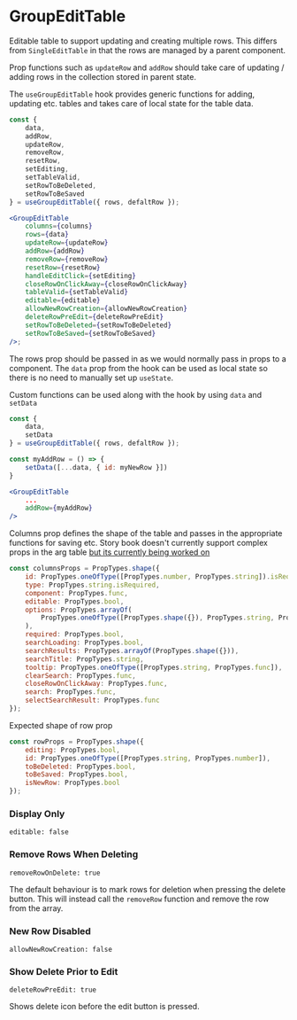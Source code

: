 
# GroupEditTable

Editable table to support updating and creating multiple rows. This differs from `SingleEditTable` in that the rows are managed by a parent component.

<Canvas>
    <Story id="components-editabletable-groupedittable--default" />
</Canvas>

Prop functions such as `updateRow` and `addRow` should take care of updating / adding rows in the collection stored in parent state.

The `useGroupEditTable` hook provides generic functions for adding, updating etc. tables and takes care of local state for the table data.

```jsx
const {
    data,
    addRow,
    updateRow,
    removeRow,
    resetRow,
    setEditing,
    setTableValid,
    setRowToBeDeleted,
    setRowToBeSaved
} = useGroupEditTable({ rows, defaltRow });

<GroupEditTable
    columns={columns}
    rows={data}
    updateRow={updateRow}
    addRow={addRow}
    removeRow={removeRow}
    resetRow={resetRow}
    handleEditClick={setEditing}
    closeRowOnClickAway={closeRowOnClickAway}
    tableValid={setTableValid}
    editable={editable}
    allowNewRowCreation={allowNewRowCreation}
    deleteRowPreEdit={deleteRowPreEdit}
    setRowToBeDeleted={setRowToBeDeleted}
    setRowToBeSaved={setRowToBeSaved}
/>;
```

The rows prop should be passed in as we would normally pass in props to a component. The `data` prop from the hook can be used as local state so there is no need to manually set up `useState`.

Custom functions can be used along with the hook by using `data` and `setData`

```jsx
const {
    data,
    setData
} = useGroupEditTable({ rows, defaltRow });

const myAddRow = () => {
    setData([...data, { id: myNewRow }])
}

<GroupEditTable
    ...
    addRow={myAddRow}
/>

```

Columns prop defines the shape of the table and passes in the appropriate functions for saving etc.
Story book doesn't currently support complex props in the arg table [but its currently being worked on](https://github.com/storybookjs/storybook/issues/12078)

```jsx
const columnsProps = PropTypes.shape({
    id: PropTypes.oneOfType([PropTypes.number, PropTypes.string]).isRequired,
    type: PropTypes.string.isRequired,
    component: PropTypes.func,
    editable: PropTypes.bool,
    options: PropTypes.arrayOf(
        PropTypes.oneOfType([PropTypes.shape({}), PropTypes.string, PropTypes.number])
    ),
    required: PropTypes.bool,
    searchLoading: PropTypes.bool,
    searchResults: PropTypes.arrayOf(PropTypes.shape({})),
    searchTitle: PropTypes.string,
    tooltip: PropTypes.oneOfType([PropTypes.string, PropTypes.func]),
    clearSearch: PropTypes.func,
    closeRowOnClickAway: PropTypes.func,
    search: PropTypes.func,
    selectSearchResult: PropTypes.func
});
```

Expected shape of row prop

```jsx
const rowProps = PropTypes.shape({
    editing: PropTypes.bool,
    id: PropTypes.oneOfType([PropTypes.string, PropTypes.number]),
    toBeDeleted: PropTypes.bool,
    toBeSaved: PropTypes.bool,
    isNewRow: PropTypes.bool
});
```

<ArgsTable of={GroupEditTable} />

### Display Only

`editable: false`

<Canvas>
    <Story id="components-editabletable-groupedittable--display-only" />
</Canvas>

### Remove Rows When Deleting

`removeRowOnDelete: true`

The default behaviour is to mark rows for deletion when pressing the delete button.
This will instead call the `removeRow` function and remove the row from the array.

<Canvas>
    <Story id="components-editabletable-groupedittable--remove-row-on-delete" />
</Canvas>

### New Row Disabled

`allowNewRowCreation: false`

<Canvas>
    <Story id="components-editabletable-groupedittable--static-rows" />
</Canvas>

### Show Delete Prior to Edit

`deleteRowPreEdit: true`

Shows delete icon before the edit button is pressed.

<Canvas>
    <Story id="components-editabletable-groupedittable--show-delete" />
</Canvas>
